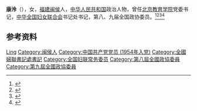 '''康泠'''（{{bd|1936年|}}），女，[[福建|福建]][[闽侯|闽侯]]人，[[中华人民共和国|中华人民共和国]]政治人物，曾任[[北京教育学院|北京教育学院]]党委书记，[[中华全国妇女联合会|中华全国妇女联合会]]书记处书记，第八、九届全国政协委员。<ref>{{Cite book|title=历届全国政协委员人名辞典|author=|publisher=中国国际广播出版社|year=1996|isbn=9787507813746|location=北京|pages=286}}</ref><ref>{{Cite book|title=中华人民共和国职官志|author=何虎生, 李耀东, 向常福主编|publisher=中国社会出版社|year=2003|isbn=9787800883934|location=北京|pages=}}</ref><ref>{{Cite book|title=古今中外女名人辞典|author=中国妇女管理干部学院编|publisher=中国广播电视出版社|year=1989|isbn=|location=北京|pages=}}</ref><ref>{{Cite book|title=中国社会团体大全 • 会长主席、理事长秘书长传略卷 第一册|author=黄汉江主编|publisher=中国国际广播出版社|year=1995|isbn=|location=|pages=}}</ref>

== 参考资料 ==
{{reflist}}

{{中国人物小作品}}
{{Navboxes 
| title  = 康泠在[[中华全国妇女联合会|中华全国妇女联合会]]的职务
| list1  =
{{中华全国妇女联合会第六届执行委员会}}
{{中华全国妇女联合会第七届执行委员会}}
}}

{{Authority control}}
{{DEFAULTSORT:Kang康}}
[[Category:康姓|Ling]]
[[Category:闽侯人|Category:闽侯人]]
[[Category:中国共产党党员_(1954年入党)|Category:中国共产党党员 (1954年入党)]]
[[Category:全國婦聯書記處書記|Category:全國婦聯書記處書記]]
[[Category:全国妇联常务委员|Category:全国妇联常务委员]]
[[Category:第八屆全國政協委員|Category:第八屆全國政協委員]]
[[Category:第九屆全國政協委員|Category:第九屆全國政協委員]]